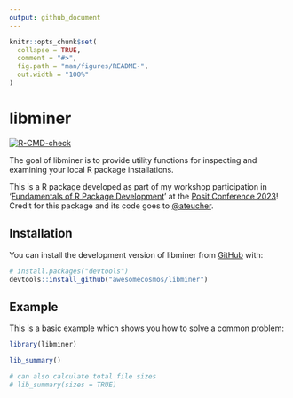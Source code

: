 ```yaml
---
output: github_document
---
```


<!-- README.md is generated from README.Rmd. Please edit that file -->

```r
knitr::opts_chunk$set(
  collapse = TRUE,
  comment = "#>",
  fig.path = "man/figures/README-",
  out.width = "100%"
)
```

# libminer

<!-- badges: start -->
[![R-CMD-check](https://github.com/awesomecosmos/libminer/actions/workflows/R-CMD-check.yaml/badge.svg)](https://github.com/awesomecosmos/libminer/actions/workflows/R-CMD-check.yaml)
<!-- badges: end -->

The goal of libminer is to provide utility functions for inspecting and examining your local R package installations.

This is a R package developed as part of my workshop participation in '[Fundamentals of R Package Development](https://posit-conf-2023.github.io/pkg-dev/)' at the [Posit Conference 2023](https://posit.co/conference/)! Credit for this package and its code goes to [@ateucher](https://github.com/ateucher).

## Installation

You can install the development version of libminer from [GitHub](https://github.com/) with:

``` r
# install.packages("devtools")
devtools::install_github("awesomecosmos/libminer")
```

## Example

This is a basic example which shows you how to solve a common problem:

```r
library(libminer)

lib_summary()

# can also calculate total file sizes
# lib_summary(sizes = TRUE)
```
